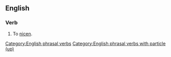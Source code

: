 ==English==

===Verb===
{{en-verb|nicens up|nicening up|nicened up}}

# To [[nicen]].
[[Category:English phrasal verbs]]
[[Category:English phrasal verbs with particle (up)]]